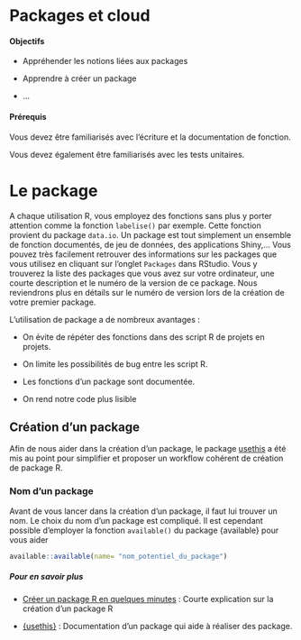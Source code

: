 # Packages et cloud {#packages}

#### Objectifs {-}

- Appréhender les notions liées aux packages

- Apprendre à créer un package

- ...

#### Prérequis {-}

Vous devez  être familiarisés avec l'écriture et la documentation de fonction.

Vous devez également être familiarisés avec les tests unitaires.

# Le package

A chaque utilisation R, vous employez des fonctions sans plus y porter attention comme la fonction `labelise()` par exemple. Cette fonction provient du package `data.io`. Un package est tout simplement un ensemble de fonction documentés, de jeu de données, des applications Shiny,... Vous pouvez très facilement retrouver des informations sur les packages que vous utilisez en cliquant sur l'onglet `Packages` dans RStudio. Vous y trouverez la liste des packages que vous avez sur votre ordinateur, une courte description et le numéro de la version de ce package. Nous reviendrons plus en détails sur le numéro de version lors de la création de votre premier package.

L’utilisation de package a de nombreux avantages\ : 

- On évite de répéter des fonctions dans des script R de projets en projets.

- On limite les possibilités de bug entre les script R.

- Les fonctions d'un package sont documentée.

- On rend notre code plus lisible

## Création d'un package

Afin de nous aider dans la création d'un package, le package [usethis](https://usethis.r-lib.org) a été mis au point pour simplifier et proposer un workflow cohérent de création de package R.

### Nom d'un package

Avant de vous lancer dans la création d'un package, il faut lui trouver un nom. Le choix du nom d'un package est compliqué. Il est cependant possible d'employer la fonction `available()` du package {available} pour vous aider

```r
available::available(name= "nom_potentiel_du_package")
```

<!---- G.E.
- description d'un package
- devtools_history.R pour la reprodctibilité
- license
- vignette
- documentation
- gestion de versions
- readme
- intégration continue
- ...
--->

##### Pour en savoir plus {-}

- [Créer un package R en quelques minutes](https://thinkr.fr/creer-package-r-quelques-minutes/) : Courte explication sur la création d'un package R

- [{usethis}](https://usethis.r-lib.org) : Documentation d'un package qui aide à réaliser des package.
